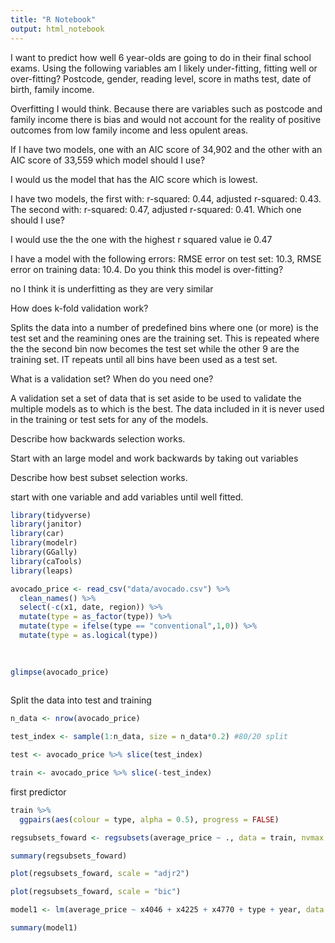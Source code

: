 ```yaml
---
title: "R Notebook"
output: html_notebook
---
```


I want to predict how well 6 year-olds are going to do in their final school exams. Using the following variables am I likely under-fitting, fitting well or over-fitting? Postcode, gender, reading level, score in maths test, date of birth, family income.

Overfitting I would think. Because there are variables such as postcode and family income there is bias and would not account for the reality of positive outcomes from low family income and less opulent areas.

If I have two models, one with an AIC score of 34,902 and the other with an AIC score of 33,559 which model should I use?

I would us the model that has the AIC score which is lowest.

I have two models, the first with: r-squared: 0.44, adjusted r-squared: 0.43. The second with: r-squared: 0.47, adjusted r-squared: 0.41. Which one should I use?


I would use the the one with the highest r squared value ie 0.47

I have a model with the following errors: RMSE error on test set: 10.3, RMSE error on training data: 10.4. Do you think this model is over-fitting?

no I think it is underfitting as they are very similar

How does k-fold validation work?

Splits the data into a number of predefined bins where one (or more) is the test set and the reamining ones are the training set. This is repeated where the the second bin now becomes the test set while the other 9 are the training set. IT repeats until all bins have been used as a test set.


What is a validation set? When do you need one?

A validation set a set of data that is set aside to be used to validate the multiple models as to which is the best. The data included in it is never used in the training or test sets for any of the models.

Describe how backwards selection works.

Start with an large model and work backwards by taking out variables 

Describe how best subset selection works.

start with one variable and add variables until well fitted.


```r
library(tidyverse)
library(janitor)
library(car)
library(modelr)
library(GGally)
library(caTools)
library(leaps)
```

```r


avocado_price <- read_csv("data/avocado.csv") %>% 
  clean_names() %>% 
  select(-c(x1, date, region)) %>% 
  mutate(type = as_factor(type)) %>% 
  mutate(type = ifelse(type == "conventional",1,0)) %>% 
  mutate(type = as.logical(type))
  
  

glimpse(avocado_price)
                      
```

Split the data into test and training 


```r
n_data <- nrow(avocado_price)

test_index <- sample(1:n_data, size = n_data*0.2) #80/20 split

test <- avocado_price %>% slice(test_index)

train <- avocado_price %>% slice(-test_index)
```

first predictor

```r
train %>%
  ggpairs(aes(colour = type, alpha = 0.5), progress = FALSE)
```

```r
regsubsets_foward <- regsubsets(average_price ~ ., data = train, nvmax = 8, method = "forward")
```

```r
summary(regsubsets_foward)
```

```r
plot(regsubsets_foward, scale = "adjr2")
```

```r
plot(regsubsets_foward, scale = "bic")
```

```r
model1 <- lm(average_price ~ x4046 + x4225 + x4770 + type + year, data = train)

summary(model1)
```

